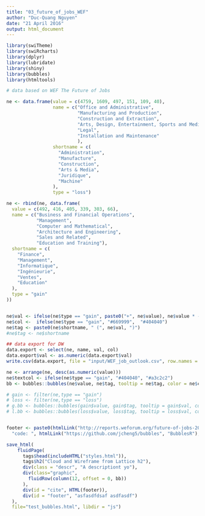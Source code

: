 ```yaml
---
title: "03_future_of_jobs_WEF"
author: "Duc-Quang Nguyen"
date: "21 April 2016"
output: html_document
---
```


```r
library(swiTheme)
library(swiRcharts)
library(dplyr)
library(lubridate)
library(shiny)
library(bubbles)
library(htmltools)
```

```r

# data based on WEF The Future of Jobs

ne <- data.frame(value = c(4759, 1609, 497, 151, 109, 40),
                 name = c("Office and Administrative",
                          "Manufacturing and Production",
                          "Construction and Extraction",
                          "Arts, Design, Entertainment, Sports and Media",
                          "Legal",
                          "Installation and Maintenance"
                          ),
                 shortname = c(
                   "Administration",
                   "Manufacture",
                   "Construction",
                   "Arts & Media",
                   "Juridique",
                   "Machine"
                 ),
                 type = "loss")

ne <- rbind(ne, data.frame(
  value = c(492, 416, 405, 339, 303, 66),
  name = c("Business and Financial Operations",
           "Management",
           "Computer and Mathematical",
           "Architecture and Engineering",
           "Sales and Related",
           "Education and Training"),
  shortname = c(
    "Finance",
    "Management",
    "Informatique",
    "Ingénieurie",
    "Ventes",
    "Education"
  ),
  type = "gain"
))


ne$val <- ifelse(ne$type == "gain", paste0("+", ne$value), ne$value * -1)
ne$col <-  ifelse(ne$type == "gain", "#669999",  "#404040")
ne$tag <- paste0(ne$shortname, " (", ne$val, ")")
#ne$tag <- ne$shortname

## data export for DW
data.export <- select(ne, name, val, col)
data.export$val <- as.numeric(data.export$val)
write.csv(data.export, file = "input/WEF_job_outlook.csv", row.names = F)

ne <- arrange(ne, desc(as.numeric(value)))
ne$textcol <- ifelse(ne$type == "gain", "#404040", "#a3c2c2")
bb <- bubbles::bubbles(ne$value, ne$tag, tooltip = ne$tag, color = ne$col, height = "600", width = "100%", textColor = ne$textcol)

# gain <- filter(ne,type == "gain")
# loss <- filter(ne,type == "loss")
# g.bb <- bubbles::bubbles(gain$value, gain$tag, tooltip = gain$val, color = gain$col, height = "500", width = "100%")
# l.bb <- bubbles::bubbles(loss$value, loss$tag, tooltip = loss$val, color = loss$col, height = "500", width = "100%")


footer <- paste0(htmlLink("http://reports.weforum.org/future-of-jobs-2016/", "World Economic Forum - The Future of Jobs Report"), " | ",
  "code: ", htmlLink("https://github.com/jcheng5/bubbles", "BubblesR"), " | swissinfo.ch")

save_html(
    fluidPage(
      tags$head(includeHTML("styles.html")),
      tags$h2("Cloud and Wireframe from Lattice h2"),
      div(class = "descr", "A descriptiont yo"),
      div(class="graphic",
        fluidRow(column(12, offset = 0, bb))
      ),
      div(id = "cite", HTML(footer)),
      div(id = "footer", "asfasdfdsaf asdfasdf")
  ),
  file="test_bubbles.html", libdir = "js")
```